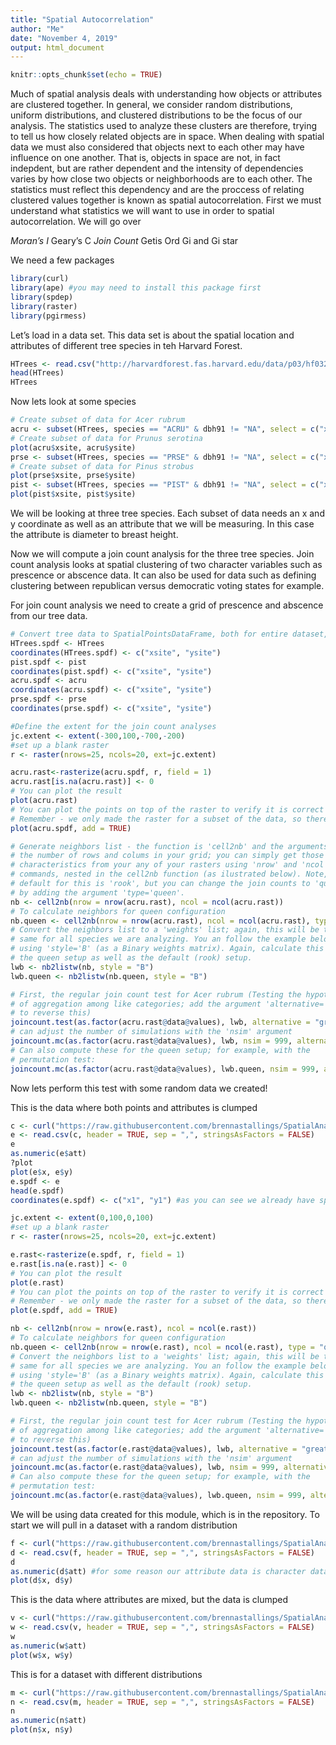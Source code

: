 ```yaml
---
title: "Spatial Autocorrelation"
author: "Me"
date: "November 4, 2019"
output: html_document
---
```


```r
knitr::opts_chunk$set(echo = TRUE)
```

Much of spatial analysis deals with understanding how objects or attributes are clustered together. In general, we consider random distributions, uniform distributions, and clustered distributions to be the focus of our analysis. The statistics used to analyze these clusters are therefore, trying to tell us how closely related objects are in space. 
When dealing with spatial data we must also considered that objects next to each other may have influence on one another. That is, objects in space are not, in fact indepdent, but are rather dependent and the intensity of dependencies varies by how close two objects or neighborhoods are to each other. The statistics must reflect this dependency and are the proccess of relating clustered values together is known as spatial autocorrelation. 
First we must understand what statistics we will want to use in order to spatial autocorrelation. We will go over

*Moran's I
*Geary's C
*Join Count
*Getis Ord Gi and Gi star

We need a few packages
```r
library(curl)
library(ape) #you may need to install this package first
library(spdep)
library(raster)
library(pgirmess)
```

Let's load in a data set. This data set is about the spatial location and attributes of different tree species in teh Harvard Forest. 
```r
HTrees <- read.csv("http://harvardforest.fas.harvard.edu/data/p03/hf032/hf032-01-tree.csv")
head(HTrees)
HTrees
```
Now lets look at some species
```r
# Create subset of data for Acer rubrum
acru <- subset(HTrees, species == "ACRU" & dbh91 != "NA", select = c("xsite", "ysite", "dbh91"))
# Create subset of data for Prunus serotina
plot(acru$xsite, acru$ysite)
prse <- subset(HTrees, species == "PRSE" & dbh91 != "NA", select = c("xsite", "ysite", "dbh91"))
# Create subset of data for Pinus strobus
plot(prse$xsite, prse$ysite)
pist <- subset(HTrees, species == "PIST" & dbh91 != "NA", select = c("xsite", "ysite", "dbh91"))
plot(pist$xsite, pist$ysite)
```
We will be looking at three tree species. Each subset of data needs an x and y coordinate as well as an attribute that we will be measuring. In this case the attribute is diameter to breast height. 

Now we will compute a join count analysis for the three tree species. Join count analysis looks at spatial clustering of two character variables such as prescence or abscence data. It can also be used for data such as defining clustering between republican versus democratic voting states for example. 

For join count analysis we need to create a grid of prescence and abscence from our tree data. 
```r
# Convert tree data to SpatialPointsDataFrame, both for entire dataset, and # for individual species. You will need the package pgirmess for this. 
HTrees.spdf <- HTrees
coordinates(HTrees.spdf) <- c("xsite", "ysite")
pist.spdf <- pist
coordinates(pist.spdf) <- c("xsite", "ysite")
acru.spdf <- acru
coordinates(acru.spdf) <- c("xsite", "ysite")
prse.spdf <- prse
coordinates(prse.spdf) <- c("xsite", "ysite")

#Define the extent for the join count analyses
jc.extent <- extent(-300,100,-700,-200)
#set up a blank raster
r <- raster(nrows=25, ncols=20, ext=jc.extent)

acru.rast<-rasterize(acru.spdf, r, field = 1)
acru.rast[is.na(acru.rast)] <- 0
# You can plot the result
plot(acru.rast)
# You can plot the points on top of the raster to verify it is correct
# Remember - we only made the raster for a subset of the data, so there will # be points in a larger area than the raster covers
plot(acru.spdf, add = TRUE)

# Generate neighbors list - the function is 'cell2nb' and the arguments are
# the number of rows and colums in your grid; you can simply get those
# characteristics from your any of your rasters using 'nrow' and 'ncol'
# commands, nested in the cell2nb function (as ilustrated below). Note, the
# default for this is 'rook', but you can change the join counts to 'queen'
# by adding the argument 'type='queen'.
nb <- cell2nb(nrow = nrow(acru.rast), ncol = ncol(acru.rast))
# To calculate neighbors for queen configuration
nb.queen <- cell2nb(nrow = nrow(acru.rast), ncol = ncol(acru.rast), type = "queen")
# Convert the neighbors list to a 'weights' list; again, this will be the
# same for all species we are analyzing. You an follow the example below
# using 'style='B' (as a Binary weights matrix). Again, calculate this for
# the queen setup as well as the default (rook) setup.
lwb <- nb2listw(nb, style = "B")
lwb.queen <- nb2listw(nb.queen, style = "B")

# First, the regular join count test for Acer rubrum (Testing the hypothesis
# of aggregation among like categories; add the argument 'alternative='less'
# to reverse this)
joincount.test(as.factor(acru.rast@data@values), lwb, alternative = "greater") # Second, the permutation-based join count test; similar to above, and you
# can adjust the number of simulations with the 'nsim' argument
joincount.mc(as.factor(acru.rast@data@values), lwb, nsim = 999, alternative = "greater")
# Can also compute these for the queen setup; for example, with the
# permutation test:
joincount.mc(as.factor(acru.rast@data@values), lwb.queen, nsim = 999, alternative = "greater")
```
Now lets perform this test with some random data we created!

This is the data where both points and attributes is clumped
```r
c <- curl("https://raw.githubusercontent.com/brennastallings/SpatialAnalysisModule/master/Example_Data_Clumped")
e <- read.csv(c, header = TRUE, sep = ",", stringsAsFactors = FALSE)
e
as.numeric(e$att)
?plot
plot(e$x, e$y)
e.spdf <- e
head(e.spdf)
coordinates(e.spdf) <- c("x1", "y1") #as you can see we already have spatial data

jc.extent <- extent(0,100,0,100)
#set up a blank raster
r <- raster(nrows=25, ncols=20, ext=jc.extent)

e.rast<-rasterize(e.spdf, r, field = 1)
e.rast[is.na(e.rast)] <- 0
# You can plot the result
plot(e.rast)
# You can plot the points on top of the raster to verify it is correct
# Remember - we only made the raster for a subset of the data, so there will # be points in a larger area than the raster covers
plot(e.spdf, add = TRUE)

nb <- cell2nb(nrow = nrow(e.rast), ncol = ncol(e.rast))
# To calculate neighbors for queen configuration
nb.queen <- cell2nb(nrow = nrow(e.rast), ncol = ncol(e.rast), type = "queen")
# Convert the neighbors list to a 'weights' list; again, this will be the
# same for all species we are analyzing. You an follow the example below
# using 'style='B' (as a Binary weights matrix). Again, calculate this for
# the queen setup as well as the default (rook) setup.
lwb <- nb2listw(nb, style = "B")
lwb.queen <- nb2listw(nb.queen, style = "B")

# First, the regular join count test for Acer rubrum (Testing the hypothesis
# of aggregation among like categories; add the argument 'alternative='less'
# to reverse this)
joincount.test(as.factor(e.rast@data@values), lwb, alternative = "greater") # Second, the permutation-based join count test; similar to above, and you
# can adjust the number of simulations with the 'nsim' argument
joincount.mc(as.factor(e.rast@data@values), lwb, nsim = 999, alternative = "greater")
# Can also compute these for the queen setup; for example, with the
# permutation test:
joincount.mc(as.factor(e.rast@data@values), lwb.queen, nsim = 999, alternative = "greater")
```



We will be using data created for this module, which is in the repository.
To start we will pull in a dataset with a random distribution
```r
f <- curl("https://raw.githubusercontent.com/brennastallings/SpatialAnalysisModule/master/Example_Data_Random")
d <- read.csv(f, header = TRUE, sep = ",", stringsAsFactors = FALSE)
d
as.numeric(d$att) #for some reason our attribute data is character data so we need to convert it.
plot(d$x, d$y)

```

This is the data where attributes are mixed, but the data is clumped
```r
v <- curl("https://raw.githubusercontent.com/brennastallings/SpatialAnalysisModule/master/Example_Data_ExtraClumped")
w <- read.csv(v, header = TRUE, sep = ",", stringsAsFactors = FALSE)
w
as.numeric(w$att)
plot(w$x, w$y)
```

This is for a dataset with different distributions
```r
m <- curl("https://raw.githubusercontent.com/brennastallings/SpatialAnalysisModule/master/Example_Data_Mixed")
n <- read.csv(m, header = TRUE, sep = ",", stringsAsFactors = FALSE)
n
as.numeric(n$att)
plot(n$x, n$y)
```


